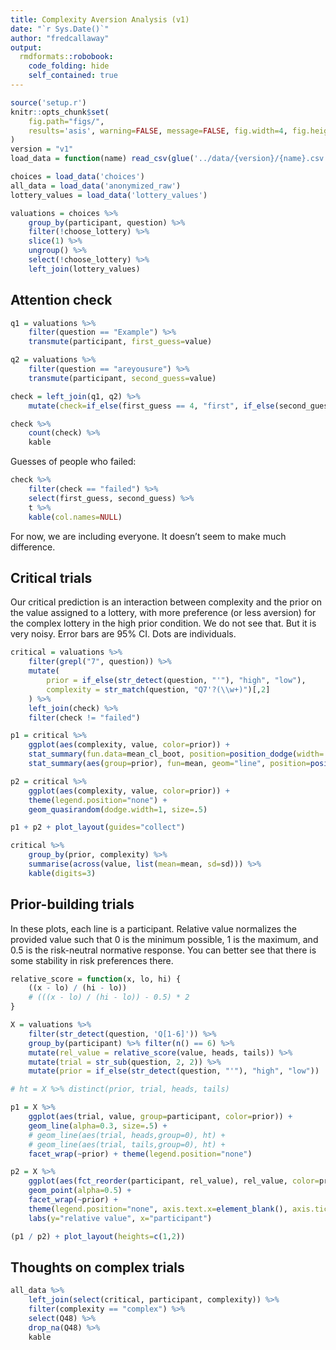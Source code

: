 ```yaml
---
title: Complexity Aversion Analysis (v1)
date: "`r Sys.Date()`"
author: "fredcallaway"
output:
  rmdformats::robobook:
    code_folding: hide
    self_contained: true
---
```


```r
source('setup.r')
knitr::opts_chunk$set(
    fig.path="figs/",
    results='asis', warning=FALSE, message=FALSE, fig.width=4, fig.height=3, fig.align="center"
)
version = "v1"
load_data = function(name) read_csv(glue('../data/{version}/{name}.csv'))

choices = load_data('choices')
all_data = load_data('anonymized_raw')
lottery_values = load_data('lottery_values')

valuations = choices %>% 
    group_by(participant, question) %>% 
    filter(!choose_lottery) %>% 
    slice(1) %>% 
    ungroup() %>% 
    select(!choose_lottery) %>% 
    left_join(lottery_values)
```

## Attention check

```r
q1 = valuations %>% 
    filter(question == "Example") %>% 
    transmute(participant, first_guess=value)

q2 = valuations %>% 
    filter(question == "areyousure") %>% 
    transmute(participant, second_guess=value)

check = left_join(q1, q2) %>% 
    mutate(check=if_else(first_guess == 4, "first", if_else(second_guess == 4, "second", "failed")))

check %>% 
    count(check) %>% 
    kable
```

Guesses of people who failed:

```r
check %>% 
    filter(check == "failed") %>% 
    select(first_guess, second_guess) %>% 
    t %>% 
    kable(col.names=NULL)
```

For now, we are including everyone. It doesn't seem to make much difference.

## Critical trials

Our critical prediction is an interaction between complexity and the prior
on the value assigned to a lottery, with more preference (or less aversion)
for the complex lottery in the high prior condition. We do not see that. But
it is very noisy. Error bars are 95% CI. Dots are individuals.


```r
critical = valuations %>% 
    filter(grepl("7", question)) %>% 
    mutate(
        prior = if_else(str_detect(question, "'"), "high", "low"),
        complexity = str_match(question, "Q7'?(\\w+)")[,2]
    ) %>% 
    left_join(check) %>% 
    filter(check != "failed")

p1 = critical %>% 
    ggplot(aes(complexity, value, color=prior)) +
    stat_summary(fun.data=mean_cl_boot, position=position_dodge(width=.1)) +
    stat_summary(aes(group=prior), fun=mean, geom="line", position=position_dodge(width=.1))

p2 = critical %>% 
    ggplot(aes(complexity, value, color=prior)) +
    theme(legend.position="none") +
    geom_quasirandom(dodge.width=1, size=.5)

p1 + p2 + plot_layout(guides="collect")
```

```r
critical %>% 
    group_by(prior, complexity) %>% 
    summarise(across(value, list(mean=mean, sd=sd))) %>% 
    kable(digits=3)
```

## Prior-building trials

In these plots, each line is a participant. Relative value normalizes
the provided value such that 0 is the minimum possible, 1 is the maximum,
and 0.5 is the risk-neutral normative response. You can better see
that there is some stability in risk preferences there.

```r

relative_score = function(x, lo, hi) {
    ((x - lo) / (hi - lo))
    # (((x - lo) / (hi - lo)) - 0.5) * 2
}

X = valuations %>% 
    filter(str_detect(question, 'Q[1-6]')) %>% 
    group_by(participant) %>% filter(n() == 6) %>% 
    mutate(rel_value = relative_score(value, heads, tails)) %>% 
    mutate(trial = str_sub(question, 2, 2)) %>% 
    mutate(prior = if_else(str_detect(question, "'"), "high", "low"))

# ht = X %>% distinct(prior, trial, heads, tails)

p1 = X %>% 
    ggplot(aes(trial, value, group=participant, color=prior)) +
    geom_line(alpha=0.3, size=.5) +
    # geom_line(aes(trial, heads,group=0), ht) +
    # geom_line(aes(trial, tails,group=0), ht) +
    facet_wrap(~prior) + theme(legend.position="none")

p2 = X %>% 
    ggplot(aes(fct_reorder(participant, rel_value), rel_value, color=prior)) +
    geom_point(alpha=0.5) +
    facet_wrap(~prior) + 
    theme(legend.position="none", axis.text.x=element_blank(), axis.ticks.x=element_blank()) +
    labs(y="relative value", x="participant")

(p1 / p2) + plot_layout(heights=c(1,2))
```

## Thoughts on complex trials

```r
all_data %>% 
    left_join(select(critical, participant, complexity)) %>% 
    filter(complexity == "complex") %>% 
    select(Q48) %>% 
    drop_na(Q48) %>% 
    kable
```
